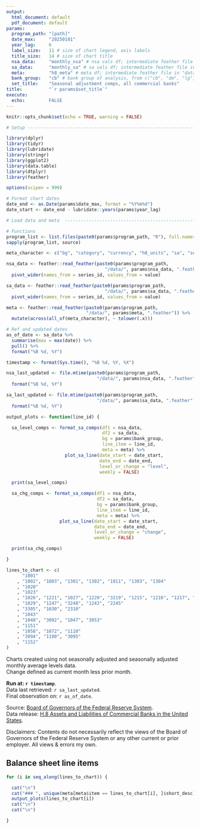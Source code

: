 ```yaml
---
output:
  html_document: default
  pdf_document: default
params:
  program_path: "[path]"
  date_max:     "20250101"
  year_lag:     6
  label_size:   11 # size of chart legend, axis labels
  title_size:   14 # size of chart title
  nsa_data:     "monthly_nsa" # nsa vals df; intermediate feather file in "data/"
  sa_data:      "monthly_sa" # sa vals df; intermediate feather file in "data/"
  meta:         "h8_meta" # meta df; intermediate feather file in "data/"
  bank_group:   "cb" # bank group of analysis, from c("cb", "dm", "lg", "sm", "fr")
  set_title:    "Seasonal adjustment comps, all commercial banks"
title:          "`r params$set_title`"
execute:
  echo:         FALSE
---
```


```r
knitr::opts_chunk$set(echo = TRUE, warning = FALSE)

# Setup -----------------------------------------------------------------

library(dplyr)
library(tidyr)
library(lubridate)
library(stringr)
library(ggplot2)
library(data.table)
library(dtplyr)
library(feather)

options(scipen = 999)

# Format chart dates
date_end <- as.Date(params$date_max, format = "%Y%m%d")
date_start <- date_end - lubridate::years(params$year_lag)

# Load data and meta  ----------------------------------------------------

# Functions
program_list <- list.files(paste0(params$program_path, "R"), full.names = T)
sapply(program_list, source)

meta_character <- c("bg", "category", "currency", "h8_units", "sa", "series_name")

nsa_data <- feather::read_feather(paste0(params$program_path,
                                     "/data/", params$nsa_data, ".feather")) %>%
  pivot_wider(names_from = series_id, values_from = value)

sa_data <- feather::read_feather(paste0(params$program_path,
                                     "/data/", params$sa_data, ".feather")) %>%
  pivot_wider(names_from = series_id, values_from = value)

meta <- feather::read_feather(paste0(params$program_path,
                              "/data/", params$meta, ".feather")) %>%
  mutate(across(all_of(meta_character), ~ tolower(.x)))

# Ref and updated dates
as_of_date <- sa_data %>%
  summarise(max = max(date)) %>%
  pull() %>%
  format("%B %d, %Y")

timestamp <- format(Sys.time(), "%B %d, %Y, %X")

nsa_last_updated <- file.mtime(paste0(params$program_path,
                                  "/data/", params$nsa_data, ".feather")) %>%
  format("%B %d, %Y")

sa_last_updated <- file.mtime(paste0(params$program_path,
                                  "/data/", params$sa_data, ".feather")) %>%
  format("%B %d, %Y")

output_plots <- function(line_id) {

  sa_level_comps <- format_sa_comps(df1 = nsa_data,
                                    df2 = sa_data,
                                    bg = params$bank_group,
                                    line_item = line_id,
                                    meta = meta) %>%
                      plot_sa_line(date_start = date_start,
                                   date_end = date_end,
                                   level_or_change = "level",
                                   weekly = FALSE)

  print(sa_level_comps)

  sa_chg_comps <- format_sa_comps(df1 = nsa_data,
                                  df2 = sa_data,
                                  bg = params$bank_group,
                                  line_item = line_id,
                                  meta = meta) %>%
                    plot_sa_line(date_start = date_start,
                                 date_end = date_end,
                                 level_or_change = "change",
                                 weekly = FALSE)

  print(sa_chg_comps)

}

lines_to_chart <- c(
      "1001"
    , "1002", "1003", "1301", "1302", "1011", "1303", "1304"
    , "1020"
    , "1023"
    , "1026", "1221", "1027", "1220", "3219", "1215", "1216", "1217", "1218"
    , "1029", "1247", "3248", "1243", "2245"
    , "3305", "1030", "2310"
    , "1043"
    , "1048", "3092", "1047", "3053"
    , "1151"
    , "1058", "1072", "1110"
    , "3094", "1100", "3095"
    , "1152"
)

```

Charts created using not seasonally adjusted and seasonally adjusted monthly average levels data.  
Change defined as current month less prior month.  

**Run at: `r timestamp`**.  
Data last retrieved: `r sa_last_updated`.  
Final observation on: `r as_of_date`.  

Source: [Board of Governors of the Federal Reserve System](https://www.federalreserve.gov/releases/h8/current/default.htm).  
Data release: [H.8 Assets and Liabilities of Commercial Banks in the United States](https://www.federalreserve.gov/datadownload/Choose.aspx?rel=H8). 

Disclaimers: Contents do not necessarily reflect the views of the Board of Governors of the Federal Reserve System 
or any other current or prior employer. All views & errors my own.  



## Balance sheet line items

```r
for (i in seq_along(lines_to_chart)) {

  cat("\n")
  cat("### ", unique(meta[meta$item == lines_to_chart[i], ]$short_desc), "\n")
  output_plots(lines_to_chart[i])
  cat("\n")
  cat("\n")

}

```

